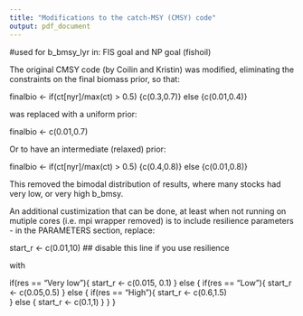 ```yaml
---
title: "Modifications to the catch-MSY (CMSY) code"
output: pdf_document
---
```

#used for b_bmsy_lyr in: FIS goal and NP goal (fishoil)

The original CMSY code (by Coilin and Kristin) was modified, eliminating the constraints on the final biomass prior, so that:

finalbio    <- if(ct[nyr]/max(ct) > 0.5) {c(0.3,0.7)} else {c(0.01,0.4)}

was replaced with a uniform prior:

finalbio    <- c(0.01,0.7) 

Or to have an intermediate (relaxed) prior:

finalbio    <- if(ct[nyr]/max(ct) > 0.5) {c(0.4,0.8)} else {c(0.01,0.8)}

This removed the bimodal distribution of results, where many stocks had very low, or very high b_bmsy.

An additional custimization that can be done, at least when not running on mutiple cores (i.e. mpi wrapper removed) is to include resilience parameters - in the PARAMETERS section, replace:

start_r     <- c(0.01,10)  ## disable this line if you use resilience

with 

  if(res == "Very low"){
    start_r  <- c(0.015, 0.1)
  } else { 
    if(res == "Low"){
      start_r  <- c(0.05,0.5)
    } else { 
      if(res == "High"){
        start_r  <- c(0.6,1.5)   
      } else {
        start_r  <- c(0.1,1)
      }
    }
  }

##
